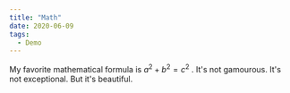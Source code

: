 ```yaml
---
title: "Math"
date: 2020-06-09
tags:
  - Demo
---
```



My favorite mathematical formula is $a^2 + b^2 = c^2$ . It's not gamourous. It's
not exceptional. But it's beautiful.
